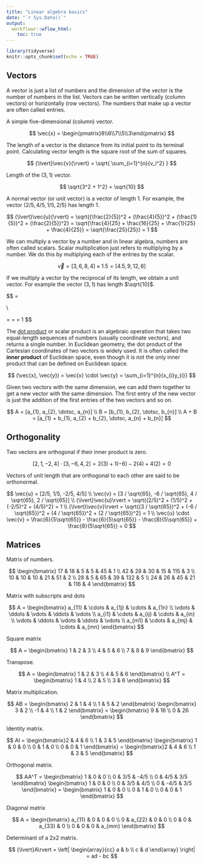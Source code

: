 ```yaml
---
title: "Linear algebra basics"
date: "`r Sys.Date()`"
output:
  workflowr::wflow_html:
    toc: true
---
```


```r
library(tidyverse)
knitr::opts_chunk$set(echo = TRUE)
```

## Vectors

A vector is just a list of numbers and the dimension of the vector is the number of numbers in the list. Vectors can be written vertically (column vectors) or horizontally (row vectors). The numbers that make up a vector are often called entries.

A simple five-dimensional (column) vector.

$$
\vec{x} = \begin{pmatrix}8\\6\\7\\5\\3\end{pmatrix}
$$

The length of a vector is the distance from its initial point to its terminal point. Calculating vector length is the square root of the sum of squares.

$$
{\lvert}\vec{v}{\rvert} = \sqrt{ \sum_{i=1}^{n}{v_i^2} }
$$

Length of the $(3, 1)$ vector.

$$
\sqrt{3^2 + 1^2} = \sqrt{10}
$$

A normal vector (or unit vector) is a vector of length 1. For example, the vector $(2/5, 4/5, 1/5, 2/5)$ has length 1.

$$
{\lvert}\vec{u}{\rvert} =
\sqrt{(\frac{2}{5})^2 + (\frac{4}{5})^2 + (\frac{1}{5})^2 + (\frac{2}{5})^2} =
\sqrt{\frac{4}{25} + \frac{16}{25} + \frac{1}{25} + \frac{4}{25}} =
\sqrt{\frac{25}{25}} = 1
$$

We can multiply a vector by a number and in linear algebra, numbers are often called scalars. Scalar multiplication just refers to multiplying by a number. We do this by multiplying each of the entries by the scalar.

$$
\vec{v} = [3, 6, 8, 4] \times 1.5 = [4.5, 9, 12, 6]
$$

If we multiply a vector by the reciprocal of its length, we obtain a unit vector. For example the vector $(3, 1)$ has length $\sqrt{10}$.

$$
\frac{1}{\sqrt{10}} \times \begin{pmatrix}3\\1\end{pmatrix} =
\begin{pmatrix} \frac{3}{\sqrt{10}}\\\frac{1}{\sqrt{10}}\end{pmatrix}
\\

\sqrt{\bigg(\frac{3}{\sqrt{10}}\bigg)^2 + \bigg(\frac{1}{\sqrt{10}}\bigg)^2} =
\sqrt{\frac{9}{10} + \frac{1}{10}} = \sqrt{1} = 1
$$

The [dot product](https://en.wikipedia.org/wiki/Dot_product) or scalar product is an algebraic operation that takes two equal-length sequences of numbers (usually coordinate vectors), and returns a single number. In Euclidean geometry, the dot product of the Cartesian coordinates of two vectors is widely used. It is often called the **inner product** of Euclidean space, even though it is not the only inner product that can be defined on Euclidean space.

$$
(\vec{x}, \vec{y}) = \vec{x} \cdot \vec{y} = \sum_{i=1}^{n}{x_{i}y_{i}}
$$

Given two vectors with the same dimension, we can add them together to get a new vector with the same dimension. The first entry of the new vector is just the addition of the first entries of the two vectors and so on.

$$
A = [a_{1}, a_{2}, \dotsc, a_{n}] \\
B = [b_{1}, b_{2}, \dotsc, b_{n}] \\
A + B = [a_{1} + b_{1}, a_{2} + b_{2}, \dotsc, a_{n} + b_{n}]
$$

## Orthogonality

Two vectors are orthogonal if their inner product is zero.

$$
[2, 1, -2, 4] \cdot [3, -6, 4, 2] = 2(3) + 1(-6) - 2(4) + 4(2) = 0
$$

Vectors of unit length that are orthogonal to each other are said to be orthonormal.

$$
\vec{u} = [2/5, 1/5, -2/5, 4/5] \\
\vec{v} = [3 / \sqrt{65}, -6 / \sqrt{65}, 4 / \sqrt{65}, 2 / \sqrt{65}] \\
{\lvert}\vec{u}\rvert = \sqrt{(2/5)^2 + (1/5)^2 + (-2/5)^2 + (4/5)^2} = 1 \\
{\lvert}\vec{v}\rvert = \sqrt{(3 / \sqrt{65})^2 + (-6 / \sqrt{65})^2 + (4 / \sqrt{65})^2 + (2 / \sqrt{65})^2} = 1 \\
\vec{u} \cdot \vec{v} = \frac{6}{5\sqrt{65}} - \frac{6}{5\sqrt{65}} - \frac{8}{5\sqrt{65}} + \frac{8}{5\sqrt{65}} = 0
$$

## Matrices

Matrix of numbers.

$$
\begin{bmatrix}
17 & 18 & 5 & 5 & 45 & 1 \\
42 & 28 & 30 & 15 & 115 & 3 \\
10 & 10 & 10 & 21 & 51 & 2 \\
28 & 5 & 65 & 39 & 132 & 5 \\
24 & 26 & 45 & 21 & 116 & 4
\end{bmatrix}
$$

Matrix with subscripts and dots

$$
A = \begin{bmatrix}
a_{11} & \cdots & a_{1j} & \cdots & a_{1n} \\
\vdots & \ddots & \vdots & \ddots & \vdots \\
a_{i1} & \cdots & a_{ij} & \cdots & a_{in} \\
\vdots & \ddots & \vdots & \ddots & \vdots \\
a_{m1} & \cdots & a_{mj} & \cdots & a_{mn}
\end{bmatrix}
$$

Square matrix

$$
A = \begin{bmatrix} 1 & 2 & 3 \\ 4 & 5 & 6 \\ 7 & 8 & 9 \end{bmatrix}
$$

Transpose.

$$
A = \begin{bmatrix} 1 & 2 & 3 \\ 4 & 5 & 6 \end{bmatrix} \\
A^T = \begin{bmatrix} 1 & 4 \\ 2 & 5 \\ 3 & 6 \end{bmatrix}
$$

Matrix multiplication.

$$
AB = \begin{bmatrix} 2 & 1 & 4 \\ 1 & 5 & 2 \end{bmatrix} \begin{bmatrix} 3 & 2 \\ -1 & 4 \\ 1 & 2 \end{bmatrix} = \begin{bmatrix} 9 & 16 \\ 0 & 26 \end{bmatrix}
$$

Identity matrix.

$$
AI = \begin{bmatrix}2 & 4 & 6 \\ 1 & 3 & 5 \end{bmatrix} \begin{bmatrix} 1 & 0 & 0 \\ 0 & 1 & 0 \\ 0 & 0 & 1 \end{bmatrix} = \begin{bmatrix}2 & 4 & 6 \\ 1 & 3 & 5 \end{bmatrix}
$$

Orthogonal matrix.

$$
AA^T = \begin{bmatrix} 1 & 0 & 0 \\ 0 & 3/5 & -4/5 \\ 0 & 4/5 & 3/5 \end{bmatrix} \begin{bmatrix} 1 & 0 & 0 \\ 0 & 3/5 & 4/5 \\ 0 & -4/5 & 3/5 \end{bmatrix} = \begin{bmatrix} 1 & 0 & 0 \\ 0 & 1 & 0 \\ 0 & 0 & 1 \end{bmatrix}
$$

Diagonal matrix

$$
A = \begin{bmatrix} a_{11} & 0 & 0 & 0 \\ 0 & a_{22} & 0 & 0 \\ 0 & 0 & a_{33} & 0 \\ 0 & 0 & 0 & a_{mm} \end{bmatrix}
$$

Determinant of a 2x2 matrix.

$$
{\lvert}A\rvert = \left| \begin{array}{cc} a & b \\ c & d \end{array} \right| = ad - bc
$$

